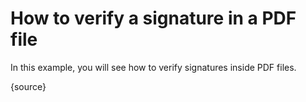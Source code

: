 
# How to verify a signature in a PDF file

In this example, you will see how to verify signatures inside PDF files. 

<CodeBlock language="ts">
  {source}
</CodeBlock>
